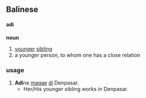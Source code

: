 ==Balinese==
====adi====
'''noun'''
# [[younger]] [[sibling]]
# a younger person, to whom one has a close relation

===usage===
#  '''Adi'''ne [[magae]] [[di]] Denpasar. 
#* Her/His younger sibling works in Denpasar.